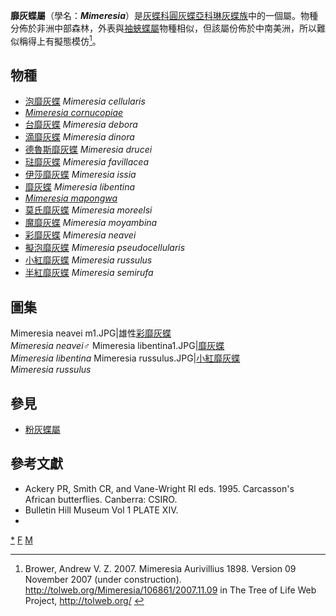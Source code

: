 {{NoteTA|G1=Butterfly}}
{{Automatic Taxobox
| taxon = Mimeresia
| authority = Stempffer, 1961
| image = Mimeresia libentina 2011-11-26 Niaouli uns.jpg
| image_caption = [[靡灰蝶|靡灰蝶]]<br />''Mimeresia libentina''
| type_species = [[靡灰蝶|靡灰蝶]]<br />''Liptena libentina''
| type_species_authority = Hewitson, 1866
| subdivision_ranks = 物種
| subdivision = 共15種，詳見正文。
| synonyms = 
}}

'''靡灰蝶屬'''（學名：'''''Mimeresia'''''）是[[灰蝶科|灰蝶科]][[圓灰蝶亞科|圓灰蝶亞科]][[琳灰蝶族|琳灰蝶族]]中的一個屬。物種分佈於非洲中部森林，外表與[[袖蛺蝶屬|袖蛺蝶屬]]物種相似，但該屬份佈於中南美洲，所以難似稱得上有擬態模仿<ref>Brower, Andrew V. Z. 2007. Mimeresia Aurivillius 1898. Version 09 November 2007 (under construction). http://tolweb.org/Mimeresia/106861/2007.11.09 in The Tree of Life Web Project, http://tolweb.org/ {{Wayback|url=http://tolweb.org/ |date=20110515100516 }}</ref>。

== 物種 ==
* [[泡靡灰蝶|泡靡灰蝶]] ''Mimeresia cellularis''
* ''[[Mimeresia_cornucopiae|Mimeresia cornucopiae]]''
* [[台靡灰蝶|台靡灰蝶]] ''Mimeresia debora''
* [[滴靡灰蝶|滴靡灰蝶]] ''Mimeresia dinora''
* [[德魯斯靡灰蝶|德魯斯靡灰蝶]] ''Mimeresia drucei''
* [[琺靡灰蝶|琺靡灰蝶]] ''Mimeresia favillacea''
* [[伊莎靡灰蝶|伊莎靡灰蝶]] ''Mimeresia issia''
* [[靡灰蝶|靡灰蝶]] ''Mimeresia libentina''
* ''[[Mimeresia_mapongwa|Mimeresia mapongwa]]''
* [[莫氏靡灰蝶|莫氏靡灰蝶]] ''Mimeresia moreelsi''
* [[魔靡灰蝶|魔靡灰蝶]] ''Mimeresia moyambina''
* [[彩靡灰蝶|彩靡灰蝶]] ''Mimeresia neavei''
* [[擬泡靡灰蝶|擬泡靡灰蝶]] ''Mimeresia pseudocellularis''
* [[小紅靡灰蝶|小紅靡灰蝶]] ''Mimeresia russulus''
* [[半紅靡灰蝶|半紅靡灰蝶]] ''Mimeresia semirufa''

== 圖集 ==
<gallery>
Mimeresia neavei m1.JPG|雄性[[彩靡灰蝶|彩靡灰蝶]]<br />''Mimeresia neavei''♂
Mimeresia libentina1.JPG|[[靡灰蝶|靡灰蝶]]<br />''Mimeresia libentina''
Mimeresia russulus.JPG|[[小紅靡灰蝶|小紅靡灰蝶]]<br />''Mimeresia russulus''
</gallery>

== 參見 ==
* [[粉灰蝶屬|粉灰蝶屬]]

== 參考文獻 ==
{{reflist}}
* Ackery PR, Smith CR, and Vane-Wright RI eds. 1995. Carcasson's African butterflies. Canberra: CSIRO.
* Bulletin Hill Museum Vol 1 PLATE XIV.
* {{Cite book | author = 寿建新 周尧 李宇飞 | title = 世界蝴蝶分類名錄 | location = 中國 | publisher = 陝西科學技術出版社 | date = 2006-04-01 | ISBN = 9787536936768 | language= zh-hans }}

{{Commons category| Mimeresia}}

{{圓灰蝶亞科}}
{{Taxonbar}}
[[Category:靡灰蝶屬|*]]
[[Category:琳灰蝶族|F]]
[[Category:_1961年描述的分类群|M]]
